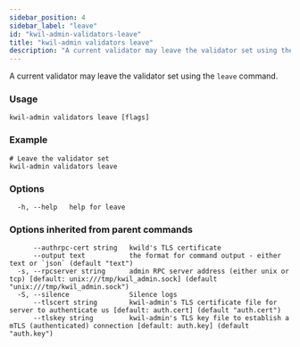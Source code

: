 ```yaml
---
sidebar_position: 4
sidebar_label: "leave"
id: "kwil-admin-validators-leave"
title: "kwil-admin validators leave"
description: "A current validator may leave the validator set using the `leave` command."
---
```


A current validator may leave the validator set using the `leave` command.

### Usage

```
kwil-admin validators leave [flags]
```

### Example

```
# Leave the validator set
kwil-admin validators leave
```

### Options

```
  -h, --help   help for leave
```

### Options inherited from parent commands

```
      --authrpc-cert string   kwild's TLS certificate
      --output text           the format for command output - either text or `json` (default "text")
  -s, --rpcserver string      admin RPC server address (either unix or tcp) [default: unix:///tmp/kwil_admin.sock] (default "unix:///tmp/kwil_admin.sock")
  -S, --silence               Silence logs
      --tlscert string        kwil-admin's TLS certificate file for server to authenticate us [default: auth.cert] (default "auth.cert")
      --tlskey string         kwil-admin's TLS key file to establish a mTLS (authenticated) connection [default: auth.key] (default "auth.key")
```

